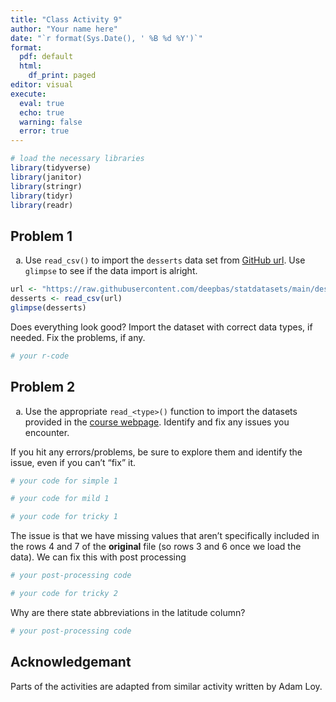 ```yaml
---
title: "Class Activity 9"
author: "Your name here"
date: "`r format(Sys.Date(), ' %B %d %Y')`"
format:
  pdf: default
  html:
    df_print: paged
editor: visual
execute: 
  eval: true
  echo: true
  warning: false
  error: true
---
```


```r
# load the necessary libraries
library(tidyverse)
library(janitor)
library(stringr)
library(tidyr)
library(readr)
```

\vspace*{1in}

## Problem 1

a)  Use `read_csv()` to import the `desserts` data set from [GitHub url](https://raw.githubusercontent.com/deepbas/statdatasets/main/desserts.csv). Use `glimpse` to see if the data import is alright.

```r
url <- "https://raw.githubusercontent.com/deepbas/statdatasets/main/desserts.csv"
desserts <- read_csv(url)
glimpse(desserts)
```

Does everything look good? Import the dataset with correct data types, if needed. Fix the problems, if any.

```r
# your r-code

```

## Problem 2

a)  Use the appropriate `read_<type>()` function to import the datasets provided in the [course webpage](https://stat220-spring24.netlify.app/datasets). Identify and fix any issues you encounter.

If you hit any errors/problems, be sure to explore them and identify the issue, even if you can't "fix" it.

```r
# your code for simple 1

```

```r
# your code for mild 1

```

```r
# your code for tricky 1

```

The issue is that we have missing values that aren't specifically included in the rows 4 and 7 of the **original** file (so rows 3 and 6 once we load the data). We can fix this with post processing

```r
# your post-processing code

```

```r
# your code for tricky 2


```

Why are there state abbreviations in the latitude column?

```r
# your post-processing code


```

## Acknowledgemant

Parts of the activities are adapted from similar activity written by Adam Loy.
